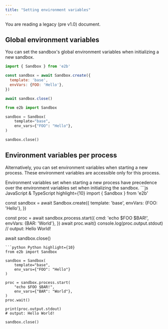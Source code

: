 ```yaml
---
title: "Setting environment variables"
---
```


<Callout icon="circle-exclamation" color="#ff8800" iconType="regular">You are reading a legacy (pre v1.0) document.</Callout>


## Global environment variables
You can set the sandbox's global environment variables when initializing a new sandbox.
<CodeGroup>
```js JavaScript & TypeScript highlight={5}
import { Sandbox } from 'e2b'

const sandbox = await Sandbox.create({
  template: 'base',
  envVars: {FOO: 'Hello'},
})

await sandbox.close()
```
```python Python highlight={5}
from e2b import Sandbox

sandbox = Sandbox(
    template="base",
    env_vars={"FOO": "Hello"},
)

sandbox.close()
```
</CodeGroup>


## Environment variables per process
Alternatively, you can set environment variables when starting a new process. These environment variables are accessible only for this process.

<Note>
Environment variables set when starting a new process have precedence over the environment variables set when initializing the sandbox.
</Note>

<CodeGroup>
```js JavaScript & TypeScript highlight={10}
import { Sandbox } from 'e2b'

const sandbox = await Sandbox.create({
  template: 'base',
  envVars: {FOO: 'Hello'},
})

const proc = await sandbox.process.start({
  cmd: 'echo $FOO $BAR!',
  envVars: {BAR: 'World'},
})
await proc.wait()
console.log(proc.output.stdout)
// output: Hello World!

await sandbox.close()
```
```python Python highlight={10}
from e2b import Sandbox

sandbox = Sandbox(
    template="base",
    env_vars={"FOO": "Hello"}
)

proc = sandbox.process.start(
    "echo $FOO $BAR!",
    env_vars={"BAR": "World"},
)
proc.wait()

print(proc.output.stdout)
# output: Hello World!

sandbox.close()
```
</CodeGroup>